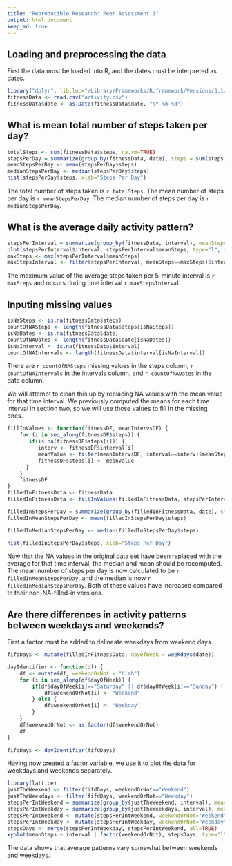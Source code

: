 ```yaml
---
title: "Reproducible Research: Peer Assessment 1"
output: html_document
keep_md: true
---
```



## Loading and preprocessing the data
First the data must be loaded into R, and the dates must be interpreted as dates.

```r
library("dplyr", lib.loc="/Library/Frameworks/R.framework/Versions/3.1/Resources/library")
fitnessData <- read.csv("activity.csv")
fitnessData$date <- as.Date(fitnessData$date, "%Y-%m-%d")
```


## What is mean total number of steps taken per day?
```r
totalSteps <- sum(fitnessData$steps, na.rm=TRUE)
stepsPerDay = summarize(group_by(fitnessData, date), steps = sum(steps, na.rm=TRUE))
meanStepsPerDay <- mean(stepsPerDay$steps)
medianStepsPerDay <- median(stepsPerDay$steps)
hist(stepsPerDay$steps, xlab="Steps Per Day")
```

The total number of steps taken is `r totalSteps`.  The mean number of steps per day is `r meanStepsPerDay`.  The median number of steps per day is `r medianStepsPerDay`.

## What is the average daily activity pattern?
```r
stepsPerInterval = summarize(group_by(fitnessData, interval), meanSteps = mean(steps, na.rm=TRUE))
plot(stepsPerInterval$interval, stepsPerInterval$meanSteps, type="l", xlab="Time in 5 Minute Intervals", ylab="Mean of Steps Across All Days")
maxSteps <- max(stepsPerInterval$meanSteps)
maxStepsInterval <- filter(stepsPerInterval, meanSteps==maxSteps)$interval
```
The maximum value of the average steps taken per 5-minute interval is `r maxSteps` and occurs during time interval `r maxStepsInterval`.

## Inputing missing values
```r
isNaSteps <- is.na(fitnessData$steps)
countOfNASteps <- length(fitnessData$steps[isNaSteps])
isNaDates <- is.na(fitnessData$date)
countOfNADates <- length(fitnessData$date[isNaDates])
isNaInterval <- is.na(fitnessData$interval)
countOfNAIntervals <- length(fitnessData$interval[isNaInterval])
```
There are `r countOfNASteps` missing values in the steps column, `r countOfNAIntervals` in the intervals column, and `r countOfNADates` in the date column.

We will attempt to clean this up by replacing NA values with the mean value for that time interval.  We previously computed the means for each time interval in section two, so we will use those values to fill in the missing ones.


```r
fillInValues <- function(fitnessDF, meanIntervsDF) {
    for (i in seq_along(fitnessDF$steps)) {
       if(is.na(fitnessDF$steps[i])) {
          interv <- fitnessDF$interval[i]
          meanValue <- filter(meanIntervsDF, interval==interv)$meanSteps
          fitnessDF$steps[i] <- meanValue
      }
    }
    fitnessDF
}
filledInFitnessData <- fitnessData
filledInFitnessData <- fillInValues(filledInFitnessData, stepsPerInterval)

filledInStepsPerDay = summarize(group_by(filledInFitnessData, date), steps = sum(steps))
filledInMeanStepsPerDay <- mean(filledInStepsPerDay$steps)

filledInMedianStepsPerDay <- median(filledInStepsPerDay$steps)

hist(filledInStepsPerDay$steps, xlab="Steps Per Day")
```

Now that the NA values in the original data set have been replaced with the average for that time interval, the median and mean should be recomputed.  The mean number of steps per day is now calculated to be `r filledInMeanStepsPerDay`, and the median is now `r filledInMedianStepsPerDay`.  Both of these values have increased compared to their non-NA-filled-in versions.   

## Are there differences in activity patterns between weekdays and weekends?

First a factor must be added to delineate weekdays from weekend days.
```r
fifdDays <- mutate(filledInFitnessData, dayOfWeek = weekdays(date))

dayIdentifier <- function(df) {
    df <- mutate(df, weekendOrNot = "blah")
    for (i in seq_along(df$dayOfWeek)) {       
        if(df$dayOfWeek[i]=="Saturday" || df$dayOfWeek[i]=="Sunday") {
            df$weekendOrNot[i] <- "Weekend"
        } else {
            df$weekendOrNot[i] <- "Weekday"
        }
    }
    df$weekendOrNot <- as.factor(df$weekendOrNot)
    df
}

fifdDays <- dayIdentifier(fifdDays)
```

Having now created a factor variable, we use it to plot the data for weekdays and weekends separately.

```r
library(lattice)
justTheWeekend <- filter(fifdDays, weekendOrNot=="Weekend")
justTheWeekdays <- filter(fifdDays, weekendOrNot=="Weekday")
stepsPerIntWeekend = summarize(group_by(justTheWeekend, interval), meanSteps = mean(steps))
stepsPerIntWeekday = summarize(group_by(justTheWeekdays, interval), meanSteps = mean(steps))
stepsPerIntWeekend <- mutate(stepsPerIntWeekend, weekendOrNot="Weekend")
stepsPerIntWeekday <- mutate(stepsPerIntWeekday, weekendOrNot="Weekday")
stepsDays <- merge(stepsPerIntWeekday, stepsPerIntWeekend, all=TRUE)
xyplot(meanSteps ~ interval | factor(weekendOrNot), stepsDays, type="l", layout=c(1,2))

```

The data shows that average patterns vary somewhat between weekends and weekdays.
